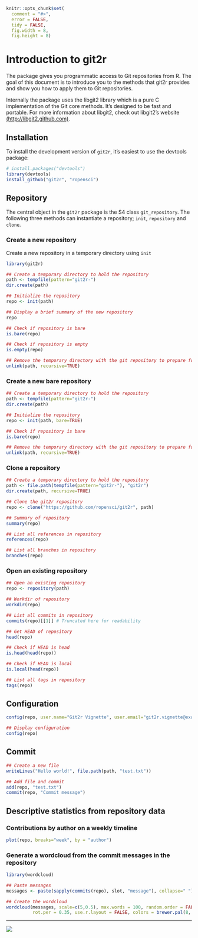 <!--
%\VignetteEngine{knitr}
%\VignetteIndexEntry{Introduction to git2r}
-->

```r
knitr::opts_chunk$set(
  comment = "#>",
  error = FALSE,
  tidy = FALSE,
  fig.width = 8,
  fig.height = 8)
```

# Introduction to git2r

The package gives you programmatic access to Git repositories from
R. The goal of this document is to introduce you to the methods that
git2r provides and show you how to apply them to Git repositories.

Internally the package uses the libgit2 library which is a pure C
implementation of the Git core methods. It's designed to be fast and
portable. For more information about libgit2, check out libgit2's
website [(http://libgit2.github.com)](http://libgit2.github.com).

## Installation

To install the development version of `git2r`, it's easiest to use the
devtools package:

```r
# install.packages("devtools")
library(devtools)
install_github("git2r", "ropensci")
```

## Repository

The central object in the `git2r` package is the S4 class
`git_repository`. The following three methods can instantiate a
repository; `init`, `repository` and `clone`.

### Create a new repository

Create a new repository in a temporary directory using `init`

```r
library(git2r)

## Create a temporary directory to hold the repository
path <- tempfile(pattern="git2r-")
dir.create(path)

## Initialize the repository
repo <- init(path)

## Display a brief summary of the new repository
repo

## Check if repository is bare
is.bare(repo)

## Check if repository is empty
is.empty(repo)
```


```r
## Remove the temporary directory with the git repository to prepare for the next example
unlink(path, recursive=TRUE)
```

### Create a new bare repository

```r
## Create a temporary directory to hold the repository
path <- tempfile(pattern="git2r-")
dir.create(path)

## Initialize the repository
repo <- init(path, bare=TRUE)

## Check if repository is bare
is.bare(repo)
```

```r
## Remove the temporary directory with the git repository to prepare for the next example
unlink(path, recursive=TRUE)
```

### Clone a repository

```r
## Create a temporary directory to hold the repository
path <- file.path(tempfile(pattern="git2r-"), "git2r")
dir.create(path, recursive=TRUE)

## Clone the git2r repository
repo <- clone("https://github.com/ropensci/git2r", path)

## Summary of repository
summary(repo)

## List all references in repository
references(repo)

## List all branches in repository
branches(repo)
```

### Open an existing repository

```r
## Open an existing repository
repo <- repository(path)

## Workdir of repository
workdir(repo)

## List all commits in repository
commits(repo)[[1]] # Truncated here for readability

## Get HEAD of repository
head(repo)

## Check if HEAD is head
is.head(head(repo))

## Check if HEAD is local
is.local(head(repo))

## List all tags in repository
tags(repo)
```

## Configuration

```r
config(repo, user.name="Git2r Vignette", user.email="git2r.vignette@example.org")

## Display configuration
config(repo)
```

## Commit

```r
## Create a new file
writeLines("Hello world!", file.path(path, "test.txt"))

## Add file and commit
add(repo, "test.txt")
commit(repo, "Commit message")
```

## Descriptive statistics from repository data

### Contributions by author on a weekly timeline

```r
plot(repo, breaks="week", by = "author")
```

### Generate a wordcloud from the commit messages in the repository

```r
library(wordcloud)

## Paste messages
messages <- paste(sapply(commits(repo), slot, "message"), collapse=" ")

## Create the wordcloud
wordcloud(messages, scale=c(5,0.5), max.words = 100, random.order = FALSE,
          rot.per = 0.35, use.r.layout = FALSE, colors = brewer.pal(8, "Dark2"))
```

---

[![](http://ropensci.org/public_images/github_footer.png)](http://ropensci.org)
